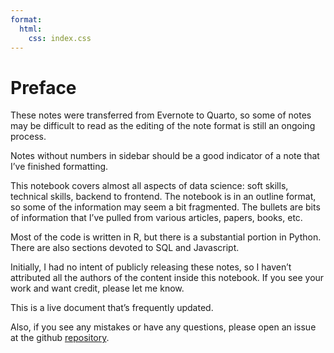 ```yaml
---
format:
  html: 
    css: index.css
---
```


# Preface {.unnumbered}

These notes were transferred from Evernote to Quarto, so some of notes may be difficult to read as the editing of the note format is still an ongoing process.

Notes without numbers in sidebar should be a good indicator of a note that I've finished formatting.

This notebook covers almost all aspects of data science: soft skills, technical skills, backend to frontend. The notebook is in an outline format, so some of the information may seem a bit fragmented. The bullets are bits of information that I've pulled from various articles, papers, books, etc.

Most of the code is written in R, but there is a substantial portion in Python. There are also sections devoted to SQL and Javascript.

Initially, I had no intent of publicly releasing these notes, so I haven't attributed all the authors of the content inside this notebook. If you see your work and want credit, please let me know.

This is a live document that's frequently updated.

Also, if you see any mistakes or have any questions, please open an issue at the github [repository](https://github.com/ercbk/Data-Science-Notebook).
